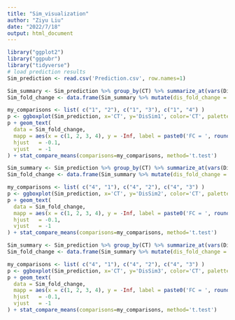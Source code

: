 ```yaml
---
title: "Sim_visualization"
author: "Ziyu Liu"
date: "2022/7/18"
output: html_document
---
```

```r
library("ggplot2")
library("ggpubr")
library("tidyverse")
# load prediction results
Sim_prediction <- read.csv('Prediction.csv', row.names=1)
```

```r
Sim_summary <- Sim_prediction %>% group_by(CT) %>% summarize_at(vars(DisSim1), list(DisSim1.Mean=mean))
Sim_fold_change <- data.frame(Sim_summary %>% mutate(dis_fold_change = (DisSim1.Mean[CT==1] - DisSim1.Mean) / abs(DisSim1.Mean[CT==1])))
```


```r
my_comparisons <- list( c("1", "2"), c("1", "3"), c("1", "4") )
p <- ggboxplot(Sim_prediction, x='CT', y='DisSim1', color='CT', palette = "jco")
p + geom_text(
  data = Sim_fold_change, 
  mapp = aes(x = c(1, 2, 3, 4), y = -Inf, label = paste0('FC = ', round(dis_fold_change, digits=3))),
  hjust   = -0.1,
  vjust   = -1
) + stat_compare_means(comparisons=my_comparisons, method='t.test')
```

```r
Sim_summary <- Sim_prediction %>% group_by(CT) %>% summarize_at(vars(DisSim2), list(DisSim2.Mean=mean))
Sim_fold_change <- data.frame(Sim_summary %>% mutate(dis_fold_change = (DisSim2.Mean[CT==4] - DisSim2.Mean) / abs(DisSim2.Mean[CT==4])))
```

```r
my_comparisons <- list( c("4", "1"), c("4", "2"), c("4", "3") )
p <- ggboxplot(Sim_prediction, x='CT', y='DisSim2', color='CT', palette = "jco")
p + geom_text(
  data = Sim_fold_change, 
  mapp = aes(x = c(1, 2, 3, 4), y = -Inf, label = paste0('FC = ', round(dis_fold_change, digits=3))),
  hjust   = -0.1,
  vjust   = -1
) + stat_compare_means(comparisons=my_comparisons, method='t.test')
```
```r
Sim_summary <- Sim_prediction %>% group_by(CT) %>% summarize_at(vars(DisSim3), list(DisSim3.Mean=mean))
Sim_fold_change <- data.frame(Sim_summary %>% mutate(dis_fold_change = (DisSim3.Mean[CT==4] - DisSim3.Mean) / abs(DisSim3.Mean[CT==4])))
```

```r
my_comparisons <- list( c("4", "1"), c("4", "2"), c("4", "3") )
p <- ggboxplot(Sim_prediction, x='CT', y='DisSim3', color='CT', palette = "jco")
p + geom_text(
  data = Sim_fold_change, 
  mapp = aes(x = c(1, 2, 3, 4), y = -Inf, label = paste0('FC = ', round(dis_fold_change, digits=3))),
  hjust   = -0.1,
  vjust   = -1
) + stat_compare_means(comparisons=my_comparisons, method='t.test')
```

